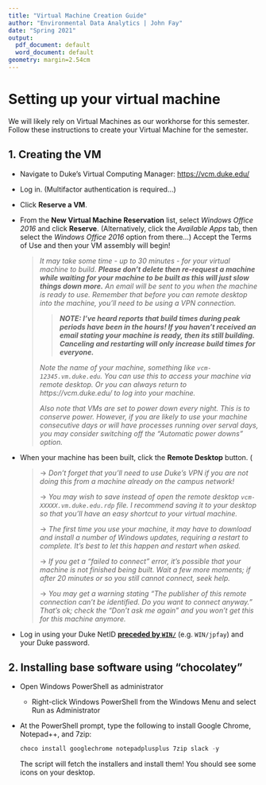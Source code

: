 ```yaml
---
title: "Virtual Machine Creation Guide"
author: "Environmental Data Analytics | John Fay"
date: "Spring 2021"
output:
  pdf_document: default
  word_document: default
geometry: margin=2.54cm
---
```


# Setting up your virtual machine

We will likely rely on Virtual Machines as our workhorse for this semester. Follow these instructions to create your Virtual Machine for the semester.

## 1. Creating the VM
* Navigate to Duke's Virtual Computing Manager: [https://vcm.duke.edu/](https://vcm.duke.edu/)

* Log in. (Multifactor authentication is required...)

* Click **Reserve a VM**.

* From the **New Virtual Machine Reservation** list, select *Windows Office 2016* and click **Reserve**. (Alternatively, click the *Available Apps* tab, then select the *Windows Office 2016* option from there...) Accept the Terms of Use and then your VM assembly will begin!
  
  >*It may take some time - up to 30 minutes - for your virtual machine to build. **Please don't delete then re-request a machine while waiting for your machine to be built as this will just slow things down more.** An email will be sent to you when the machine is ready to use. Remember that before you can remote desktop into the machine, you'll need to be using a VPN connection.*
  >
  >> ***NOTE: I've heard reports that build times during peak periods have been in the hours! If you haven't received an email stating your machine is ready, then its still building. Canceling and restarting will only increase build times for everyone.***
  >
  >*Note the name of your machine, something like `vcm-12345.vm.duke.edu`. You can use this to access your machine via remote desktop. Or you can always return to https://vcm.duke.edu/ to log into your machine.*
  >
  >*Also note that VMs are set to power down every night. This is to conserve power. However, if you are likely to use your machine consecutive days or will have processes running over serval days, you may consider switching off the "Automatic power downs" option.*
 
 
 
* When your machine has been built, click the **Remote Desktop** button. (
 
  > → *Don't forget that you'll need to use Duke's VPN if you are not doing this from a machine already on the campus network!*
  >
  > → *You may wish to save instead of open the remote desktop `vcm-XXXXX.vm.duke.edu.rdp` file. I recommend saving it to your desktop so that you'll have an easy shortcut to your virtual machine.*
  >
  > → *The first time you use your machine, it may have to download and install a number of Windows updates, requiring a restart to complete. It's best to let this happen and restart when asked.* 
  >
  > → *If you get a "failed to connect" error, it's possible that your machine is not finished being built. Wait a few more moments; if after 20 minutes or so you still cannot connect, seek help.*
  >
  > → *You may get a warning stating "The publisher of this remote connection can't be identified. Do you want to connect anyway." That's ok; check the "Don't ask me again" and you won't get this for this machine anymore.*
 
 
* Log in using your Duke NetID **<u>preceded by `WIN/`</u>** (e.g. `WIN/jpfay`) and your Duke password.


## 2. Installing base software using "chocolatey"

* Open Windows PowerShell as administrator
 
  * Right-click Windows PowerShell from the Windows Menu and select Run as Administrator
* At the PowerShell prompt, type the following to install Google Chrome, Notepad++, and 7zip:
  ```powershell
  choco install googlechrome notepadplusplus 7zip slack -y
  ```
  The script will fetch the installers and install them! You should see some icons on your desktop.



